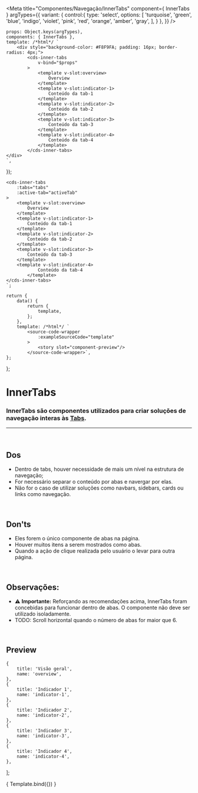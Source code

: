 
<Meta
	title="Componentes/Navegação/InnerTabs"
	component={ InnerTabs }
	argTypes={{
		variant: {
			control:{
				type: 'select',
				options: [
					'turquoise',
					'green',
					'blue',
					'indigo',
					'violet',
					'pink',
					'red',
					'orange',
					'amber',
					'gray',
				],
			}
		},
	}}
/>

	props: Object.keys(argTypes),
	components: { InnerTabs },
	template: /*html*/ `
		<div style="background-color: #F8F9FA; padding: 16px; border-radius: 4px;">
			<cds-inner-tabs
				v-bind="$props"
			>
				<template v-slot:overview>
					Overview
				</template>
				<template v-slot:indicator-1>
					Conteúdo da tab-1
				</template>
				<template v-slot:indicator-2>
					Conteúdo da tab-2
				</template>
				<template v-slot:indicator-3>
					Conteúdo da tab-3
				</template>
				<template v-slot:indicator-4>
					Conteúdo da tab-4
				</template>
			</cds-inner-tabs>
	</div>
	`,
});

	<cds-inner-tabs 
		:tabs="tabs"
		:active-tab="activeTab"
	>
		<template v-slot:overview>
			Overview
		</template>
		<template v-slot:indicator-1>
			Conteúdo da tab-1
		</template>
		<template v-slot:indicator-2>
			Conteúdo da tab-2
		</template>
		<template v-slot:indicator-3>
			Conteúdo da tab-3
		</template>
		<template v-slot:indicator-4>
				Conteúdo da tab-4
			</template>
	</cds-inner-tabs>
	`;

	return {
		data() {
			return {
				template,
			};
		},
		template: /*html*/ `
			<source-code-wrapper
				:exampleSourceCode="template"
			>
				<story slot="component-preview"/>
			</source-code-wrapper>`,
	};
};

# InnerTabs

### InnerTabs são componentes utilizados para criar soluções de navegação interas às <a href="https://sysvale.github.io/cuida/?path=/docs/componentes-navega%C3%A7%C3%A3o-tabs--tabs">Tabs</a>.
---
<br />

## Dos
- Dentro de tabs, houver necessidade de mais um nível na estrutura de navegação;
- For necessário separar o conteúdo por abas e navergar por elas.
- Não for o caso de utilizar soluções como navbars, sidebars, cards ou links como navegação.

<br />

## Don'ts
- Eles forem o único componente de abas na página.
- Houver muitos itens a serem mostrados como abas.
- Quando a ação de clique realizada pelo usuário o levar para outra página.

<br />

## Observações:
- ⚠️ **Importante:** Reforçando as recomendações acima, InnerTabs foram concebidas para funcionar dentro de abas. O componente não deve ser utilizado isoladamente.
- TODO: Scroll horizontal quando o número de abas for maior que 6.

<br />

## Preview

	{
		title: 'Visão geral',
		name: 'overview',
	},
	{
		title: 'Indicador 1',
		name: 'indicator-1',
	},
	{
		title: 'Indicador 2',
		name: 'indicator-2',
	},
	{
		title: 'Indicador 3',
		name: 'indicator-3',
	},
	{
		title: 'Indicador 4',
		name: 'indicator-4',
	},
];

<Canvas>
	<Story
		name="InnerTabs"
		decorators={[docsDecorator]}
		args={{
			tabs: items,
			activeTab: items[1],
		}}
	>
		{ Template.bind({}) }
	</Story>
</Canvas>

<ArgsTable story="InnerTabs" />